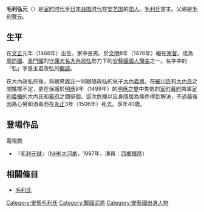 {{Unreferenced|time=2021-05-26T16:19:05+00:00}}
{{日本武士
|名稱= 毛利 弘元
|圖片名稱= 
|圖片大小= 
|圖片說明= 
|時代= [[室町時代|室町時代]]
|出生日期= [[文正|文正]]元年（1466年）
|出生地點= 
|逝世日期= [[永正|永正]]3年1月21日（1506年2月13日）
|逝世地點= 
|假名= 
|羅馬字= 
|幼名= 千代壽丸
|改名= 
|别名= [[治部少輔|治部少輔]]（[[受領名|受領名]]）
|諡号= 
|神号= 
|戒名= 
|洗禮名= 
|墓所= [[廣島縣|廣島縣]][[安藝|安藝]][[高田市|高田市]]的[[悦叟院|悦叟院]]
|朝廷官位= 
|幕府職位= 
|主君= [[大內政弘|大內政弘]]→[[大內義興|義興]]
|藩= 
|氏族= [[毛利氏|毛利氏]]
|父母= 父：[[毛利豐元|毛利豐元]]
|養父= 
|養母= 
|兄弟= 弟：[[毛利元鎮|元鎮]]
|姐妹= 
|正室= [[福原廣俊|福原廣俊]]的女兒<BR>繼室：[[杉大方|杉大方]]
|側室= [[佐佐木氏|佐佐木氏]]女、[[難波元房|難波元房]]的女兒、[[有田氏|有田氏]]女
|嗣子= '''[[毛利興元|興元]]'''、[[毛利元就|元就]]、[[相合元綱|相合元綱]]、[[北就勝|北就勝]]、[[見付元氏|見付元氏]]
|嗣女= [[武田氏|武田氏]]室、[[澁川義正|澁川義正]]室、[[吉川元經|吉川元經]]室、[[井原元師|井原元師]]室
|養子= 
|養女= 
}}
{{japanese|japanese=毛利 弘元|kana=もうり ひろもと|romaji=Mōri Hiromoto}}
'''毛利弘元'''（{{bd|1466年||1506年|2月13日}}）是[[室町时代|室町时代]]至[[日本战国时代|日本战国时代]]在[[安艺国|安艺国]]的[[国人|国人]]。[[毛利氏|毛利氏]]當主。父親是[[毛利豐元|毛利豐元]]。

== 生平 ==
在[[文正|文正]]元年（1466年）出生，家中長男。於[[文明_(後土御門天皇)|文明]]8年（1476年）繼任[[家督|家督]]。成為[[周防國|周防國]]、[[長門國|長門國]]的[[守護大名|守護大名]][[大內政弘|大內政弘]]勢力下的[[安藝國|安藝國]][[國人領主|國人領主]]之一。名字中的「弘」字是主君政弘的[[偏諱|偏諱]]。

在大內政弘死後，與嫡男[[毛利興元|興元]]一同跟隨政弘的兒子[[大內義興|大內義興]]。在[[細川氏|細川氏]]和[[大內氏|大內氏]]之間搖擺不定，更在保護於[[明應_(日本)|明應]]8年（1499年）的[[明應之變|明應之變]]中失勢的[[室町幕府|室町幕府]]將軍[[足利義稙|足利義稙]]的大內氏和[[幕府|幕府]]之間徘徊。這次危機以自身隱居為條件得到解決，不過最後因為心勞和酒毒而在[[永正|永正]]3年（1506年）死去。享年40歲。

== 登埸作品 ==
;電視劇
*『[[毛利元就_(大河劇)|毛利元就]]』（[[NHK大河劇|NHK大河劇]]，1997年，演員：[[西鄉輝彦|西鄉輝彦]]）

== 相關條目 ==
*[[毛利氏|毛利氏]]

{{安藝毛利氏當主||1476年－1499年}}
[[Category:安藝毛利氏|Category:安藝毛利氏]]
[[Category:戰國武將|Category:戰國武將]]
[[Category:安藝國出身人物|Category:安藝國出身人物]]